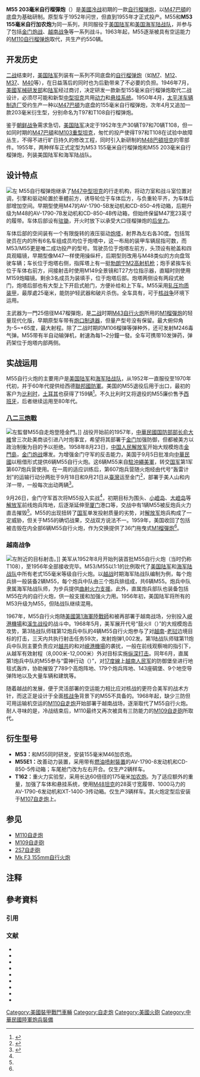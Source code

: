 {{noteTA
|G1=Military
|G2=Unit
|1=zh-cn:炮;zh-hk:炮;zh-tw:砲;
|2=zh-cn:自行火炮;zh-hk:自走炮;zh-tw:自走砲;
|3=zh-hans:坦克;zh-hk:坦克;zh-tw:戰車;
|4=zh-cn:重型坦克;zh-tw:重戰車;zh-hk:重型坦克;zh-mo:重型坦克;
|5=zh-cn:主战坦克;zh-tw:主力戰車;zh-hk:主戰坦克;zh-mo:主戰坦克;
|6=zh-cn:驱逐战车;zh-hk:驅逐戰車;zh-tw:驅逐戰車;
|7=zh-cn:步兵战车;zh-hk:步兵戰車;zh-tw:步兵戰車;
|8=zh-cn:轻型坦克;zh-tw:輕戰車;zh-hk:輕型坦克;zh-mo:輕型坦克;
|9=zh-cn:中型坦克;zh-tw:中戰車;zh-hk:中型坦克;zh-mo:中型坦克;
|10=zh-cn:金门炮战;zh-hk:金門八二三砲戰;zh-tw:八二三砲戰;
}}
{{Infobox Weapon
| name = M55自走炮<br />{{lang|en|8 inch Self-Propelled Howitzer M55}}
| image = File:M55 8 inch Self-Propelled Howitzer 3.JPG
| image_size = 300px
| caption = 美國軍械博物館中展出的M55自走炮
| type = [[自走炮|自走炮]]
| origin = {{USA}}
| is_vehicle = yes
| service = 1952-1970年代
| used_by = {{USA}}<br />{{FRG}}<br />{{比利時}}<br />{{土耳其}}<br />{{西班牙}}<br />{{ROC}}（租借）
| wars = [[金门炮战|金门炮战]]<br />[[越南戰爭|越南戰爭]]
| designer = 
| design_date = 1951年
| manufacturer = [[paccar|太平洋车辆制造厂]]
| unit_cost = 
| production_date = 1952年8月-1955年4月
| number = 550辆
| variants = M53自行榴弹炮<br />T162自行榴弹炮
| weight = {{convert|44|t|lb|abbr=off}}
| length = {{convert|7.91|m|in|abbr=off}}
| width = {{convert|358.1|m|in|abbr=off}}
| height = {{convert|2.4|m|in|abbr=off}}
| crew = 6人
| armour = [[軋壓均質裝甲|軋壓均質裝甲]]<br />最厚處25毫米
| primary_armament = 155毫米M45加農炮(M53) 
<br />備彈30發<br />203毫米M47榴彈炮(M55)<br />備彈10發
| secondary_armament = [[M2白朗寧重機槍|M2白朗寧重機槍]]<br />備彈900發
| engine = 大陸AV-1790-5B引擎
| engine_power = 810馬力（總輸出）<br />704馬力（淨輸出）
| fuel_capacity = 1440升
| pw_ratio = 16马力/吨
| suspension = 扭力桿
| clearance = {{convert|47|cm|in|abbr=off}}
| vehicle_range = {{convert|240|km|mi|abbr=off}}
| speed = {{convert|35|mi/h|km/h}}
| transmission = 艾利森CD-850-4A
}}
'''M55 203毫米自行榴彈炮'''（{{Lang-en|8 inch Self-Propelled Howitzer M55}}）是[[美國|美國]][[冷战|冷战]]初期的一款[[自行榴弹炮|自行榴弹炮]]，以[[M47巴頓坦克|M47巴頓]]的底盘为基础研制。原型车于1952年问世，但直到1955年才正式投产{{Sfn |Hunnicutt|2015| p=256}}。M55和'''M53 155毫米自行加农炮'''为同一系列，共同服役于[[美国陆军|美国陆军]]和[[美国海军陆战队|美国海军陆战队]]，并参与了包括[[金门炮战|金门炮战]]、[[越南战争|越南战争]]等一系列战斗。1963年起，M55逐渐被具有空运能力的[[M110自走炮|M110自行榴弹炮]]取代{{Sfn |Hunnicutt|1995| p=223}}，共生产约550辆。

== 开发历史 ==
[[二战|二战]]结束时，[[美国陆军|美国陆军]]列装有一系列不同底盘的[[自行榴弹炮|自行榴弹炮]]（如[[M7牧师|M7]]、[[M12自走砲|M12]]、[[M24霞飛坦克#.E8.A1.8D.E7.94.9F.E5.9E.8B|M37]]、[[M40自走砲|M40]]等），在日益落后的同时也为后勤带来了不必要的负担。1946年7月，[[美國陸軍軍械兵|美國军械研发部]]和[[美国陆军|陆军]]经过商讨，决定研发一款新型155毫米自行榴弹炮取代二战设计，必须尽可能和新型[[中型坦克|中型坦克]]共用[[动力总成|动力]]和[[悬挂系统|悬挂系统]]{{Sfn |Hunnicutt|2015| p=255}}。1950年4月，[[Paccar|太平洋车辆制造厂]]受约生产一种以[[M47巴頓坦克|M47巴頓]]为底盘的155毫米自行榴弹炮，次年4月又追加一款203毫米衍生型，分别命名为T97和T108自行榴弹炮{{Sfn |Hunnicutt|2015| p=255}}。

鉴于[[朝鲜战争|朝鲜战争]]需求急切，[[美国陆军|美国陆军]]决定于1952年生产30辆T97和70辆T108，但一如同时期的[[M47巴頓坦克|M47巴頓]]和[[M103重型坦克|M103重型坦克]]{{Sfn |Hunnicutt|2015| p=55}}，匆忙的投产使得T97和T108在试验中故障丛生，不得不进行旷日持久的修改工程{{Sfn |Hunnicutt|2015| p=256}}，同时引入新研制的[[M48巴頓坦克|M48巴頓坦克]]的零部件。1955年，两种样车正式定型为M53 155毫米自行榴弹炮和M55 203毫米自行榴弹炮，列装美国陆军和海军陆战队{{Sfn |Hunnicutt|2015| p=256}}。

== 设计特点 ==
[[File:M53_and_M55_SP_guns.jpg|左]]
M55自行榴弹炮继承了[[M47巴頓坦克|M47中型坦克]]的行走机构，将动力室和战斗室位置对调，引擎和驱动轮置於車體前方，诱导轮位于车体后方，与负重轮平齐，为车体后部增加空间。早期型使用M47的AV-1790-5B发动机和CD-850-4传动箱，后期升级为M48的AV-1790-7B发动机和CD-850-4B传动箱，但始终保留M47宽23英寸的履带{{Sfn |Hunnicutt|2015| p=257}}。车体后部设有[[驻锄|驻锄]]，开火时放下以承受大口径榴弹炮的[[后坐力|后坐力]]。

车体后部的空间装有一个有限旋转的液压驱动[[炮塔|炮塔]]，射界為左右各30度。包括驾驶员在内的所有6名车组成员均位于炮塔中，这一布局的装甲车辆屈指可数，而M53/M55更是唯二成功投产的型号{{noteTag|1=另一款为以[[M41轻型坦克|M41轻型坦克]]为底盘，结构基本相同的105毫米M52自行榴弹炮。}}。驾驶员位于炮塔左前方，头顶设有舱盖和四具观瞄镜，早期型像M47一样使用操纵杆，后期型则改用与M48类似的方向盘驾驶车辆{{Sfn |Hunnicutt|2015| p=257}}；车长位于炮塔右侧，指挥塔上有一挺[[白朗寧M2重機槍|勃朗宁M2高射机枪]]；炮手紧挨车长位于车体右前方，间接射击时使用M149全景镜和T27方位指示器，直瞄时则使用M159炮瞄镜。剩余3名成员为装填手，位于炮塔后部。炮塔两侧设有两段式舱门，炮塔后部也有大型上下开启式舱门，方便补给和上下车。M55采用[[轧压均质装甲|轧压均质装甲]]，最厚處25毫米，能防护轻武器和破片杀伤。全车具有{{Link-en|三防系统|CBRN_defense}}，可于[[核战争|核战争]]环境下运用。

主武器为一門25倍径{{convert|203|mm|in|abbr=off}}M47榴彈炮，是[[二战|二战]]时期[[M40自走砲|M43自行火炮]]所用的[[M115榴彈炮|M1榴彈炮]]的轻量现代化版，早期原型车带有[[炮口制退器|炮口制退器]]，但量产型号没有保留。最大俯仰角为-5~+65度，最大射程{{convert|16008|yard|m|abbr=off}}{{Sfn |Hunnicutt|2015| p=459}}。除了二战时期的M106榴弹等弹种外，还可发射M246毒气弹。M55带有半自动输弹机，射速為每1~2分鐘一發{{Sfn |Hunnicutt|2015| p=257}}{{Sfn |Shulimson|2015| p=730}}。全车可携带10发弹药，弹药架位于炮塔内部两侧。

== 实战运用 ==
M55自行火炮的主要用户是[[美国陆军|美国陆军]]和[[美国海军陆战队|海军陆战队]]，从1952年一直服役至1970年代初，并于60年代提供给西德[[德國聯邦國防軍|聯邦國防軍]]{{Sfn |Blume|2012| p=30}}。美国的M55退役后用于出口，最初的客户为[[比利时|比利时]]，[[土耳其|土耳其]]也获得了159辆<ref>{{Cite web|url=http://www.armyrecognition.com/turkey_turkish_army_land_ground_forces_uk/turkey_turkish_army_land_ground_armed_defense_forces_military_equipment_armored_vehicle_intelligence.html|title=Turkish Army Land Forces military equipment and vehicles of Turkey|accessdate=2017-05-15|date=2010-04-15|publisher=Army Recognition|language=en-gb|archive-date=2018-08-08|archive-url=https://web.archive.org/web/20180808171857/https://www.armyrecognition.com/turkey_turkish_army_land_ground_forces_uk/turkey_turkish_army_land_ground_armed_defense_forces_military_equipment_armored_vehicle_intelligence.html|dead-url=no}}</ref>。不久比利时又将退役的M55廉价售予[[西班牙|西班牙]]，后者继续运用至80年代。

=== [[八二三炮戰|八二三炮戰]] ===
[[File:M55ROC2.jpg|左]]監督M55自走炮登陸金門。]]
战役开始前的1957年，[[中華民國國防部部長|中華民國国防部部长]][[俞大維|俞大維]]曾三次赴美商谈引进八吋炮事宜，希望将其部署于[[金门|金门]]加强防御，但都被美方以政治制衡为目的予以拒绝{{Sfn |沈卫平|2004| p=第十二章}}。1958年8月23日，[[中国人民解放军|中国人民解放军]]开始大规模炮击[[金門島|金門島]]，[[金门炮战|金门炮战]]爆发。为增强金门守军的反击能力，美国于9月5日批准向[[中華民國|中華民國]]以租借形式提供6辆M55自行火炮。这6辆M55来自[[駐沖繩美軍|駐沖繩美軍]]{{Link-en|海军陆战队第3师|3rd_Marine_Division_(United_States)}}，转交[[中华民国陆军|国军]]第1军第607炮兵营使用{{Sfn |臺灣省文獻委員會|1994| p=294}}。在一周的适应训练后，第607炮兵营随火炮经由代号“轰雷计划”的运输行动分两批于9月18日和9月21日从[[臺灣|臺灣]]运至金门<ref name=":0">{{Cite news|url=http://armourforceman.pixnet.net/blog/post/28771118|title=八二三台海戰役五十年記(1958-2008)|author=田立仁|date=2011-04-15|author2=張之維|accessdate=2017-05-15|language=zh-TW|archive-date=2016-04-04|archive-url=https://web.archive.org/web/20160404055748/http://armourforceman.pixnet.net/blog/post/28771118|dead-url=no}}</ref>，部署于美人山和内洋一带，一般每次出动两辆<ref name=":1">{{Cite news|url=http://a2928796.pixnet.net/blog/post/358246262|title=八吋自走榴參戰士兵口述歷史|author=60砲|date=2014-03-16|accessdate=2017-05-15|language=zh-TW|archive-date=2019-03-01|archive-url=https://web.archive.org/web/20190301080933/http://a2928796.pixnet.net/blog/post/358246262|dead-url=no}}</ref>。

9月26日，金门守军首次将M55投入实战<ref name=":0" />，初期目标为围头、[[小嶝岛|小嶝岛]]、[[大嶝岛|大嶝岛]]等[[中国人民解放军|解放军]]前线炮兵阵地，后逐渐延伸至[[厦门市|厦门]]港口等，交战中有1辆M55被反炮兵火力直击摧毁<ref name=":1" />。M55的出现扭转了[[中华民国陆军|国军]]单发投射质量的劣势{{noteTag|1=当时解放军炮兵团主力为[[54式122毫米榴弹炮|54式122毫米榴弹炮]]、{{Link-en|ML-20 152毫米榴弹炮|152_mm_howitzer-gun_M1937_(ML-20)}}、{{Link-en|56式152毫米榴弹炮|152_mm_howitzer_M1943_(D-1)}}、缴获的{{Link-en|M1 155毫米榴弹炮|M114 155 mm howitzer}}，以及铁道列车炮兵团装备的{{Link-en|130毫米B-13舰炮|130_mm/50_B13_Pattern_1936}}，单发榴弹最大装药6千克；而M55发射的M106榴弹单发装药16.5千克，并使用[[近接信管|近炸引信]]增加杀伤半径{{Sfn |TM 43-0001-28-3|1981| p=3-18}}。}}，对[[中国人民解放军|解放军]]炮兵构成了一定威胁，但关于M55的确切战果，交战双方说法不一{{Sfn |沈卫平|2004| p=第十二章}}{{Sfn |臺灣省文獻委員會|1994| p=294}}。1959年，美国收回了包括被击毁在内全部6辆M55自行火炮，作为交换提供了36门拖曳式[[M115榴彈炮|M1榴彈炮]]<ref name=":0" />。

{{Clear}}

=== 越南战争 ===
[[File:M55Vietnam.png|左]]附近的目标射击。]]
美军从1952年8月开始列装首批M55自行火炮（当时仍称T108），至1956年全部接收完毕{{Sfn |Hunnicutt|2015| p=256}}。M53/M55以1:1的比例取代了[[美国陆军|美国陆军]]和[[美国海军陆战队|海军陆战队]]中所有老式155毫米等级自行火炮。以[[越战|越战]]时期海军陆战队编制为例，每个炮兵排一般装备2辆M55，每个炮兵中队由三个炮兵排组成，共6辆M55。炮兵中队隶属海军陆战队师，为步兵提供[[火力支援|曲射火力支援]]。此外，{{Link-en|舰队陆战队|Fleet Marine Force}}直属炮兵部队也装备包括M55在内的自行火炮，供一般支援和加强火力用{{Sfn |Shulimson|2015| p=540}}。1956年初，美国陆军将所有的M53升级为M55，但陆战队继续混用。

1967年，M55自行火炮随[[美國第1海軍陸戰師|美國第1海軍陸戰師]]和{{Link-en|第3海军陆战队师|3rd_Marine_Division_(United_States)}}被再部署于越南战场，分别投入[[峴港國際機場|峴港機場]]和[[溪生战役|溪生战役]]的战斗中{{Sfn |Shulimson|2015| p=533}}。1968年5月，美军展开代号“鼓火II（{{Lang-en|Drumfire II}}）”的大规模炮击攻势，第3陆战队师辖第12炮兵中队的4辆M55自行火炮参与了对[[越南|越南]]-[[老挝|老挝]]边境目标的打击，三天内共执行射击任务59次，发射炮弹1,002发{{Sfn |Shulimson|2015| p=544}}。第1陆战队师辖第11炮兵中队则主要负责应对[[越共游击队|越共]]的{{Link-en|122毫米自行火箭炮|BM-21 Grad}}和{{Link-en|140毫米自行火箭炮|BM-14}}对[[峴港國際機場|峴港機場]]的袭扰，一般在前线观察哨的指引下，从越军有效射程（8,000米-12,000米）外对目标实施[[纵深打击|纵深打击]]{{Sfn |Shulimson|2015| p=730}}。同年6月，{{Link-en|舰队陆战队|Fleet Marine Force}}直属第1炮兵中队的M55参与“雷神行动（{{Lang-en|Operation Thor}}）”，对[[北緯17度線|17度線]]上[[越南人民军|越南人民军]]的防御堡垒进行地毯式轰炸，协助摧毁了789个高炮阵地、179个炮兵阵地、143座碉堡、9个地空导弹阵地以及大量车辆和建筑等{{Sfn |Shulimson|2015| p=548}}。

随着越战的发展，便于灵活部署的空运能力相比应对核战的{{Link-en|三防能力|CBRN_defense}}更符合美军的战术方针，而这正是设计于全面[[核战争|核战争]]背景下的M55不具备的。1968年起，缺少三防但可用运输机空运的[[M110自走炮|M110自走炮]]开始部署于越南战场，逐渐取代了M55自行火炮。耐人寻味的是，冷战结束后，M110最终又再次被具有三防能力的[[M109自走砲|M109自走砲]]所取代。

== 衍生型号 ==
* '''M53：'''和M55同时研发，安装155毫米M46加农炮。
* '''M55E1：'''改善动力装置，采用带有[[燃料噴射裝置|燃油喷射裝置]]的AV-1790-8发动机和CD-850-5传动箱；车尾舱门改为左右开合。仅生产2辆样车。
* '''T162：'''重火力实验型，采用长达60倍径的175毫米[[加农炮|加农炮]]。为了适应额外的重量，加强了车体和悬挂系统，使用[[M48巴頓坦克|M48坦克]]的28英寸宽履带、1000马力的AV-1790-6发动机和XT-1400-3传动箱{{Sfn |Hunnicutt|2015| p=446}}。仅生产3辆样车。其火炮定型后安装于[[M107自走炮|M107自走炮]]上。

== 参见 ==
* [[M110自走炮|M110自走炮]]
* [[M109自走砲|M109自走砲]]
* [[2S7自走砲|2S7自走砲]]
* [[Mk_F3_155mm自行火炮|Mk F3 155mm自行火炮]]

== 注释 ==
{{NoteFoot}}

== 參考資料 ==

=== 引用 ===
{{Reflist|2}}

=== 文献 ===
* {{Citebook|title=Patton: A History of the American Main Battle Tank|last=Hunnicutt|first=Richard|publisher=Echo Point Books & Media|year=2015|isbn=978-1626548794|location=Guilford, VT|pages=460|language=en}}
* {{Citebook|title=Sheridan: A History of the American Light Tank|url=https://archive.org/details/sheridan00hunn|last=Hunnicutt|first=Richard|publisher=Presidio Press|year=1995|isbn=0-89141-570-X|location=Novato, CA|pages=[https://archive.org/details/sheridan00hunn/page/n335 340]|language=en}}
* {{Cite book|title=US Field Artillery of World War II|last=Zaloga|first=Steven|last2=Delf|first2=Brian|publisher=Osprey Publishing|year=2007|isbn=978-1846030611|location=Westminster, MD|pages=32|language=en}}
* {{Cite book|title=Panzerhaubitzen Der Bundeswehr M7-M52-M44-M55-M109|last=Blume|first=Peter|publisher=Tankograd Publishing|year=2012|isbn=|series=5026|location=Erlangen, Germany|pages=72|language=de|asin=B003EB07NC|ref=Blume}}
* {{Cite book|title=U.S. Marines In Vietnam: The Defining Year, 1968|last=Shulimson|first=Jack|publisher=Pickle Partners Publishing|year=2015|isbn=9781786256331|pages=533|language=en}}
* {{Citebook|title=Data Sheets for Guns, Howitzers, and Mortars, Interoperable Ammunition|last=|first=|publisher=Headquarters, Department of the Army|year=1981-04-06|isbn=|location=Washington, DC|pages=42|url=https://babel.hathitrust.org/cgi/pt?id=uva.x004948595;view=1up;seq=1|series=TM 43-0001-28-3|language=en}}
* {{Citebook|title=Self-Propelled 8 inch Howitzer T108|publisher=Department of the Army|year=1955|location=Washington, DC|series=Technical Manual TM 9-7720|language=en}}
* {{Cite book|title=8·23炮击金门|last=沈卫平|first=|publisher=华艺出版社|year=2004|isbn=9787801420404|location=北京|pages=|language=zh}}
* {{Cite book|title=八二三戰役文獻專輯|last=臺灣省文獻委員會|first=|last2=國防部史政編譯局|publisher=省文獻會|year=1994|isbn=957004652X|location=南投市中興新村|pages=|language=zh}}

{{美國二戰後裝甲戰鬥車輛}}
{{中華民國（臺灣）裝甲戰斗車輛}}

[[Category:美國裝甲戰鬥車輛|Category:美國裝甲戰鬥車輛]]
[[Category:自走炮|Category:自走炮]]
[[Category:美國火砲|Category:美國火砲]]
[[Category:中華民國陸軍炮兵裝備|Category:中華民國陸軍炮兵裝備]]